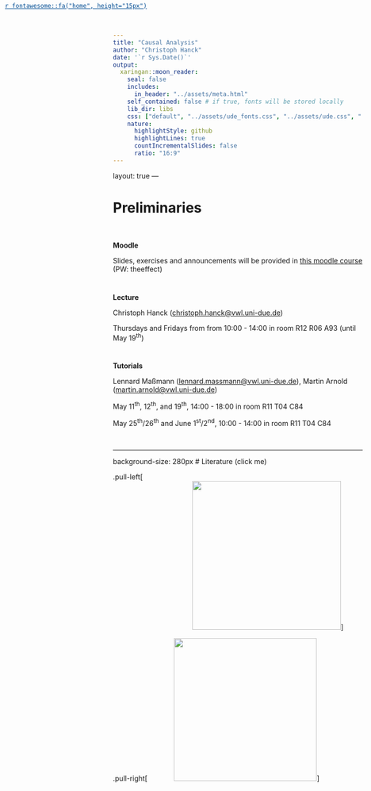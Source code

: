 ```yaml
---
title: "Causal Analysis"
author: "Christoph Hanck"
date: '`r Sys.Date()`'
output:
  xaringan::moon_reader:
    seal: false
    includes:
      in_header: "../assets/meta.html"
    self_contained: false # if true, fonts will be stored locally
    lib_dir: libs
    css: ["default", "../assets/ude_fonts.css", "../assets/ude.css", "../assets/custom.css", "../assets/title_slides.css"]
    nature:
      highlightStyle: github
      highlightLines: true
      countIncrementalSlides: false
      ratio: "16:9"
---
```

layout: true
<a style="position: absolute;top:5px;left:10px;color:#004c93;" target="_parent"  href="https://kaslides.netlify.app/">`r fontawesome::fa("home", height="15px")`</a>
---

# Preliminaries
</br>

**Moodle**

Slides, exercises and announcements will be provided in [this moodle course](https://moodle.uni-due.de/course/view.php?id=40266) (PW: theeffect) 

<p style="margin-bottom:40px"></p>

**Lecture**

<span>Christoph Hanck </span><span>(<a href = "mailto: christoph.hanck@vwl.uni-due.de">christoph.hanck@vwl.uni-due.de</a>)</span>

Thursdays and Fridays from from 10:00 - 14:00 in room R12 R06 A93 (until May 19<sup>th</sup>)

<p style="margin-bottom:40px"></p>

**Tutorials**

Lennard Maßmann <span>(<a href = "mailto:lennard.massmann@vwl.uni-due.de">lennard.massmann@vwl.uni-due.de</a>)</span>, Martin Arnold </span><span>(<a href = "mailto: martin.arnold@vwl.uni-due.de">martin.arnold@vwl.uni-due.de</a>)</span>

May 11<sup>th</sup>, 12<sup>th</sup>, and 19<sup>th</sup>, 14:00 - 18:00 in room R11 T04 C84

May 25<sup>th</sup>/26<sup>th</sup> and June 1<sup>st</sup>/2<sup>nd</sup>, 10:00 - 14:00 in room R11 T04 C84


<!--On Moodle you will soon find a link to [Datacamp](https://www.datacamp.com) which will give you free access to all their paid content. -->
<br>

---
background-size: 280px
# Literature (click me)
<br>

.pull-left[
<a href="https://theeffectbook.net">
<img src="https://m.media-amazon.com/images/I/714TBPGbi7L.jpg"
     width="300px" style="margin-left:160px"></a>
]

.pull-right[
<a href="https://mixtape.scunning.com">
<img src="https://m.media-amazon.com/images/I/71vNUOWzyaL.jpg"
     width="288px" style="margin-left:50px"></a>
]

